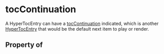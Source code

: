   

# tocContinuation

A <Link href="/HyperTocEntry">HyperTocEntry</Link> can have a <a class="localLink" href="/tocContinuation">tocContinuation</a> indicated, which is another <a class="localLink" href="/HyperTocEntry">HyperTocEntry</a> that would be the default next item to play or render.

## Property of



